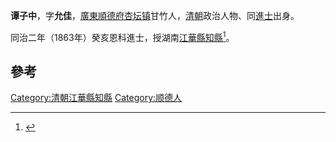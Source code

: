'''谭子中'''，字'''允佳'''，[[廣東|廣東]][[順德府|順德府]][[杏坛镇|杏坛镇]]甘竹人，[[清朝|清朝]]政治人物、同[[進士|進士]]出身。

同治二年（1863年）癸亥恩科進士，授湖南[[江華縣|江華縣]][[知縣|知縣]]<ref>{{cite web|title=杏坛镇历代进士名录|url=http://xingtan.shunde.gov.cn/data/main.php?id=3373-4180470|publisher=杏坛镇宣传文体办公室|accessdate=2013-08-23|archive-date=2015-06-17|archive-url=https://web.archive.org/web/20150617122736/http://xingtan.shunde.gov.cn/data/main.php?id=3373-4180470|dead-url=yes}}</ref>。

==參考==
{{reflist}}
{{清朝人物小作品}}
{{同治二年癸亥恩科殿試金榜}}
{{DEFAULTSORT:Tan谭}}
[[Category:清朝江華縣知縣|Category:清朝江華縣知縣]]
[[Category:顺德人|Category:顺德人]]